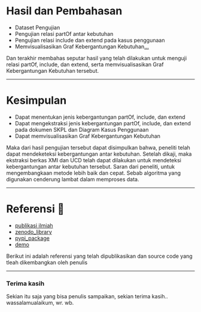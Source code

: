 
# Hasil dan Pembahasan
- Dataset Pengujian
- Pengujian relasi partOf antar kebutuhan
- Pengujian relasi include dan extend pada kasus penggunaan
- Memvisualisasikan Graf Kebergantungan Kebutuhan[...](https://docs.google.com/presentation/d/e/2PACX-1vRprVvYB9rbD4WNwIZN-wtDLuGnZlMP--e6W3piO_5Dws0aAZ5jbYBs7Y3k_m1FjeSm-2mmPHOSWXcg/pub?start=true&loop=false&delayms=10000&slide=id.p1)

<Notes>
Dan terakhir membahas seputar hasil yang telah dilakukan untuk menguji relasi partOf, include, dan extend, serta memvisualisasikan Graf Kebergantungan Kebutuhan tersebut.
</Notes>

---

# Kesimpulan
<ul>
  <Appear>
    <li>Dapat menentukan jenis kebergantungan partOf, include, dan extend </li>
    <li>Dapat mengekstraksi jenis kebergantungan partOf, include, dan extend pada dokumen SKPL dan Diagram Kasus Penggunaan</li>
    <li>Dapat memvisualisasikan Graf Kebergantungan Kebutuhan</li>
  </Appear>
</ul>

<Notes>
Maka dari hasil pengujian tersebut dapat disimpulkan bahwa, peneliti telah dapat mendeketeksi 
kebergantungan antar kebutuhan. Setelah dikaji, maka ekstraksi berkas XMI dan UCD telah dapat dilakukan untuk mendeteksi kebergantungan antar kebutuhan tersebut.
Saran dari peneliti, untuk mengembangkaan metode lebih baik dan cepat. Sebab algoritma yang digunakan cenderung lambat dalam memproses data.
</Notes>


---

# Referensi 🔖

- [publikasi ilmiah](https://ieeexplore.ieee.org/document/9315489)
- [zenodo_library](https://zenodo.org/record/5528399)
- [pypi_package](https://pypi.org/project/extractreq/)
- [demo](https://share.streamlit.io/asyrofist/demo_exctractreq/main/main.py)

<Notes>
Berikut ini adalah referensi yang telah dipublikasikan dan source code yang tleah dikembangkan oleh penulis 
</Notes>


---
### Terima kasih
<Notes>
Sekian itu saja yang bisa penulis sampaikan, sekian terima kasih..
wassalamualaikum, wr. wb. 
</Notes>

